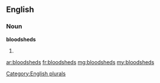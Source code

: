 ==English==

===Noun===
'''bloodsheds'''

# {{plural of|[[bloodshed]]}}

[[Category:English plurals]]

[[ar:bloodsheds]]
[[fr:bloodsheds]]
[[mg:bloodsheds]]
[[my:bloodsheds]]